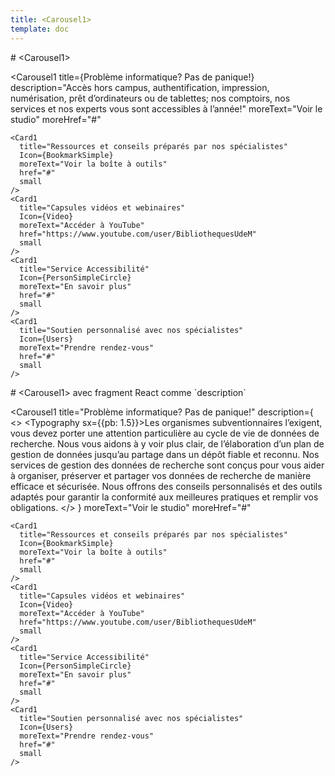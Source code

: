 ```yaml
---
title: <Carousel1>
template: doc
---
```



<Section>
# &lt;Carousel1&gt;

  <Carousel1
    title={<Typography component="h2">Problème informatique? Pas de panique!</Typography>}
    description="Accès hors campus, authentification, impression, numérisation, prêt d’ordinateurs ou de tablettes; nos comptoirs, nos services et nos experts vous sont accessibles à l’année!"
    moreText="Voir le studio"
    moreHref="#"
  >
    <Card1
      title="Ressources et conseils préparés par nos spécialistes"
      Icon={BookmarkSimple}
      moreText="Voir la boîte à outils"
      href="#"
      small
    />
    <Card1
      title="Capsules vidéos et webinaires"
      Icon={Video}
      moreText="Accéder à YouTube"
      href="https://www.youtube.com/user/BibliothequesUdeM"
      small
    />
    <Card1
      title="Service Accessibilité"
      Icon={PersonSimpleCircle}
      moreText="En savoir plus"
      href="#"
      small
    />
    <Card1
      title="Soutien personnalisé avec nos spécialistes"
      Icon={Users}
      moreText="Prendre rendez-vous"
      href="#"
      small
    />
  </Carousel1>
</Section>

<Section>
# &lt;Carousel1&gt; avec fragment React comme `description`

  <Carousel1
    title="Problème informatique? Pas de panique!"
    description={
      <>
        <Typography sx={{pb: 1.5}}>Les organismes subventionnaires l’exigent, vous devez porter une attention particulière au cycle de vie de données de recherche. Nous vous aidons à y voir plus clair, de l’élaboration d’un plan de gestion de données jusqu’au partage dans un dépôt fiable et reconnu.</Typography>
        <Typography>Nos services de gestion des données de recherche sont conçus pour vous aider à organiser, préserver et partager vos données de recherche de manière efficace et sécurisée. Nous offrons des conseils personnalisés et des outils adaptés pour garantir la conformité aux meilleures pratiques et remplir vos obligations.</Typography>
      </>
    }
    moreText="Voir le studio"
    moreHref="#"
  >
    <Card1
      title="Ressources et conseils préparés par nos spécialistes"
      Icon={BookmarkSimple}
      moreText="Voir la boîte à outils"
      href="#"
      small
    />
    <Card1
      title="Capsules vidéos et webinaires"
      Icon={Video}
      moreText="Accéder à YouTube"
      href="https://www.youtube.com/user/BibliothequesUdeM"
      small
    />
    <Card1
      title="Service Accessibilité"
      Icon={PersonSimpleCircle}
      moreText="En savoir plus"
      href="#"
      small
    />
    <Card1
      title="Soutien personnalisé avec nos spécialistes"
      Icon={Users}
      moreText="Prendre rendez-vous"
      href="#"
      small
    />
  </Carousel1>
</Section>